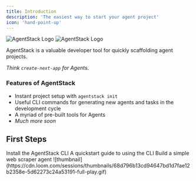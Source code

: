 ```yaml
---
title: Introduction
description: 'The easiest way to start your agent project'
icon: 'hand-point-up'
---
```


<img
  className="block dark:hidden"
  src="/logo/light.svg"
  alt="AgentStack Logo"
/>
<img
  className="hidden dark:block"
  src="/logo/dark.svg"
  alt="AgentStack Logo"
/>

AgentStack is a valuable developer tool for quickly scaffolding agent projects.

_Think `create-next-app` for Agents._

### Features of AgentStack
- Instant project setup with `agentstack init`
- Useful CLI commands for generating new agents and tasks in the development cycle
- A myriad of pre-built tools for Agents
- _Much more soon_

## First Steps

<CardGroup cols={2}>
  <Card
    title="Installation"
    icon="cloud-arrow-down"
    href="/installation"
  >
    Install the AgentStack CLI
  </Card>
  <Card
    title="Quickstart"
    icon="circle-play"
    href="/quickstart"
  >
    A quickstart guide to using the CLI
  </Card>
    <Card title="Tutorial" icon="person-carry-box" href="https://www.loom.com/share/68d796b13cd94647bd1d7fae12b2358e?sid=7fdf595b-de84-4d51-9a81-ef1e9c8ac71c">
      Build a simple web scraper agent
      ![thumbnail](https://cdn.loom.com/sessions/thumbnails/68d796b13cd94647bd1d7fae12b2358e-5d62273c24a53191-full-play.gif)
    </Card>
</CardGroup>